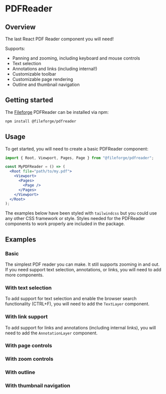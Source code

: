 
<Meta title="Basic" of={Stories} />

# PDFReader

## Overview

The last React PDF Reader component you will need!

Supports:

- Panning and zooming, including keyboard and mouse controls
- Text selection
- Annotations and links (including internal!)
- Customizable toolbar
- Customizable page rendering
- Outline and thumbnail navigation

## Getting started

The [Fileforge](https://www.fileforge.com/) PDFReader can be installed via npm:

```sh
npm install @fileforge/pdfreader
```

## Usage

To get started, you will need to create a basic PDFReader component:

```jsx
import { Root, Viewport, Pages, Page } from "@fileforge/pdfreader";

const MyPDFReader = () => (
  <Root file="path/to/my.pdf">
    <Viewport>
      <Pages>
        <Page />
      </Pages>
    </Viewport>
  </Root>
);
```

The examples below have been styled with `tailwindcss` but you could use any other CSS framework or style. Styles needed for the PDFReader components to work properly are included in the package.

## Examples

### Basic

The simplest PDF reader you can make. It still supports zooming in and out. If you need support text selection, annotations, or links, you will need to add more components.

<Story of={Stories.Basic} />
<Source of={Stories.Basic} />

### With text selection

To add support for text selection and enable the browser search functionality (CTRL+F), you will need to add the `TextLayer` component.

<Story of={Stories.WithTextLayer} />
<Source of={Stories.WithTextLayer} />

### With link support

To add support for links and annotations (including internal links), you will need to add the `AnnotationLayer` component.

<Story of={Stories.WithAnnotationLayer} />
<Source of={Stories.WithAnnotationLayer} />

### With page controls

<Story of={Stories.WithPageControl} />
<Source of={Stories.WithPageControl} />

### With zoom controls

<Story of={Stories.WithZoomControl} />
<Source of={Stories.WithZoomControl} />

### With outline

<Story of={Stories.WithOutline} />
<Source of={Stories.WithOutline} />

### With thumbnail navigation

<Story of={Stories.WithThumbnails} />
<Source of={Stories.WithThumbnails} />

